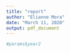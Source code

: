 ```yaml
---
title: "report"
author: "Elianne Mora"
date: "March 11, 2020"
output: pdf_document
---
```


```r
#params$year2
```
